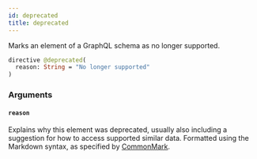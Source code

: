 ```yaml
---
id: deprecated
title: deprecated
---
```


Marks an element of a GraphQL schema as no longer supported.

```graphql
directive @deprecated(
  reason: String = "No longer supported"
)
```

### Arguments

#### `reason` 

Explains why this element was deprecated, usually also including a suggestion for how to access supported similar data. Formatted using the Markdown syntax, as specified by [CommonMark](https://commonmark.org/).
